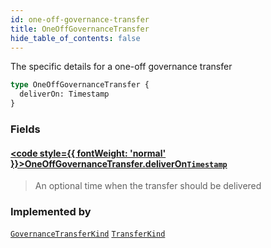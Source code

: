 ```yaml
---
id: one-off-governance-transfer
title: OneOffGovernanceTransfer
hide_table_of_contents: false
---
```








The specific details for a one-off governance transfer

```graphql
type OneOffGovernanceTransfer {
  deliverOn: Timestamp
}
```


### Fields

#### [<code style={{ fontWeight: 'normal' }}>OneOffGovernanceTransfer.<b>deliverOn</b></code>](#)<Bullet />[`Timestamp`](/testnet/api/graphql/scalars/timestamp) <Badge class="secondary" text="scalar"/>
> An optional time when the transfer should be delivered
> 



### Implemented by

[`GovernanceTransferKind`](/testnet/api/graphql/unions/governance-transfer-kind)  <Badge class="secondary" text="union"/><Bullet />[`TransferKind`](/testnet/api/graphql/unions/transfer-kind)  <Badge class="secondary" text="union"/>



